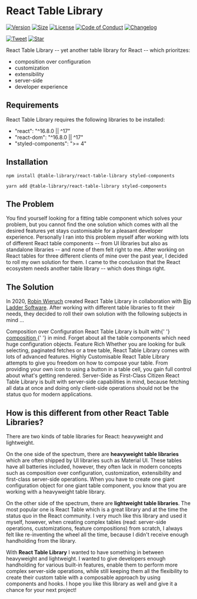 

<Meta title="Getting Started/Introduction" />

# React Table Library

[![Version][version-badge]][package]
[![Size][size-badge]][size]
[![License][license-badge]][license]
[![Code of Conduct][coc-badge]][coc]
[![Changelog][changelog-badge]][changelog]

[![Tweet][twitter-badge]][twitter]
[![Star][github-star-badge]][github-star]

React Table Library -- yet another table library for React -- which prioritzes:

- composition over configuration
- customization
- extensibility
- server-side
- developer experience

## Requirements

React Table Library requires the following libraries to be installed:

- "react": "^16.8.0 || ^17"
- "react-dom": "^16.8.0 || ^17"
- "styled-components": ">= 4"

## Installation

```
npm install @table-library/react-table-library styled-components
```

```
yarn add @table-library/react-table-library styled-components
```

## The Problem

You find yourself looking for a fitting table component which solves your problem, but you cannot find the one solution which comes with all the desired features yet stays customisable for a pleasant developer experience. Personally I ran into this problem myself after working with lots of different React table components -- from UI libraries but also as standalone libraries -- and none of them felt right to me. After working on React tables for three different clients of mine over the past year, I decided to roll my own solution for them. I came to the conclusion that the React ecosystem needs another table library -- which does things right.

## The Solution

In 2020, [Robin Wieruch](https://www.robinwieruch.de) created React Table Library in collaboration with [Big Ladder Software](https://bigladdersoftware.com/). After working with different table libraries to fit their needs, they decided to roll their own solution with the following subjects in mind ...

<Grid container spacing={3}>
  <Grid item xs={6}>
    <Card style={{ height: '100%' }}>
      <CardContent>
        <Typography color="textSecondary" gutterBottom>
          Composition over Configuration
        </Typography>
        <Typography variant="body2" component="p">
          React Table Library is built with{' '}
          <a href="https://www.robinwieruch.de/react-component-composition/">
            composition
          </a>{' '}
          in mind. Forget about all the table components which need
          huge configuration objects.
        </Typography>
      </CardContent>
    </Card>
  </Grid>
  <Grid item xs={6}>
    <Card style={{ height: '100%' }}>
      <CardContent>
        <Typography color="textSecondary" gutterBottom>
          Feature Rich
        </Typography>
        <Typography variant="body2" component="p">
          Whether you are looking for bulk selecting, paginated
          fetches or a tree table, React Table Library comes with lots
          of advanced features.
        </Typography>
      </CardContent>
    </Card>
  </Grid>
  <Grid item xs={6}>
    <Card style={{ height: '100%' }}>
      <CardContent>
        <Typography color="textSecondary" gutterBottom>
          Highly Customisable
        </Typography>
        <Typography variant="body2" component="p">
          React Table Library attempts to give you freedom on how to
          compose your table. From providing your own icon to using a
          button in a table cell, you gain full control about what's
          getting rendered.
        </Typography>
      </CardContent>
    </Card>
  </Grid>
  <Grid item xs={6}>
    <Card style={{ height: '100%' }}>
      <CardContent>
        <Typography color="textSecondary" gutterBottom>
          Server-Side as First-Class Citizen
        </Typography>
        <Typography variant="body2" component="p">
          React Table Library is built with server-side capabilities
          in mind, because fetching all data at once and doing only
          client-side operations should not be the status quo for
          modern applications.
        </Typography>
      </CardContent>
    </Card>
  </Grid>
</Grid>

## How is this different from other React Table Libraries?

There are two kinds of table libraries for React: heavyweight and lightweight.

On the one side of the spectrum, there are **heavyweight table libraries** which are often shipped by UI libraries such as Material UI. These tables have all batteries included, however, they often lack in modern concepts such as composition over configuration, customization, extensibility and first-class server-side operations. When you have to create one giant configuration object for one giant table component, you know that you are working with a heavyweight table library.

On the other side of the spectrum, there are **lightweight table libraries**. The most popular one is React Table which is a great library and at the time the status quo in the React community. I very much like this library and used it myself, however, when creating complex tables (read: server-side operations, customizations, feature compositions) from scratch, I always felt like re-inventing the wheel all the time, because I didn't receive enough handholding from the library.

With **React Table Library** I wanted to have something in between heavyweight and lightweight. I wanted to give developers enough handholding for various built-in features, enable them to perform more complex server-side operations, while still keeping them all the flexibility to create their custom table with a composable approach by using components and hooks. I hope you like this library as well and give it a chance for your next project!

[version-badge]: https://img.shields.io/npm/v/@table-library/react-table-library
[package]: https://www.npmjs.com/package/@table-library/react-table-library
[license-badge]: https://img.shields.io/npm/l/@table-library/react-table-library.svg?style=flat-square
[license]: https://github.com/table-library/react-table-library/blob/master/LICENSE
[github-star-badge]: https://img.shields.io/github/stars/table-library/react-table-library?style=social
[github-star]: https://github.com/table-library/react-table-library/
[coc-badge]: https://img.shields.io/badge/code%20of-conduct-ff69b4.svg?style=flat-square
[coc]: https://github.com/table-library/react-table-library/blob/master/CODE_OF_CONDUCT.md
[changelog-badge]: https://img.shields.io/badge/Change-Log-blue
[changelog]: https://github.com/table-library/react-table-library/blob/master/CHANGELOG.md
[twitter]: https://twitter.com/intent/tweet?text=Check%20out%20react-table-library%20by%20%40rwieruch%20https%3A%2F%2Fgithub.com%2Ftable-library%2Freact-table-library%20%F0%9F%91%8D
[twitter-badge]: https://img.shields.io/twitter/url/https/github.com/table-library/react-table-library.svg?style=social
[size-badge]: https://badgen.net/bundlephobia/minzip/@table-library/react-table-library@latest
[size]: https://bundlephobia.com/package/@table-library/react-table-library
